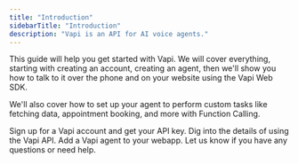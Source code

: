 ```yaml
---
title: "Introduction"
sidebarTitle: "Introduction"
description: "Vapi is an API for AI voice agents."
---
```


This guide will help you get started with Vapi. We will cover everything, starting with creating an account, creating an agent, then we'll show you how to talk to it over the phone and on your website using the Vapi Web SDK.

We'll also cover how to set up your agent to perform custom tasks like fetching data, appointment booking, and more with Function Calling.

<CardGroup cols={2}>
  <Card title="Create an Account" icon="user" href="https://dashboard.vapi.ai">
    Sign up for a Vapi account and get your API key.
  </Card>
  <Card
    title="Technical Docs"
    icon="book"
    href="/api-reference/calls/create-phone-call"
  >
    Dig into the details of using the Vapi API.
  </Card>
  <Card
    title="Vapi Web SDK"
    href="https://github.com/VapiAI/web"
    icon="browser"
  >
    Add a Vapi agent to your webapp.
  </Card>
  <Card
    title="Get Support"
    icon="comments-question"
    href="mailto:support@vapi.ai"
  >
    Let us know if you have any questions or need help.
  </Card>
</CardGroup>
